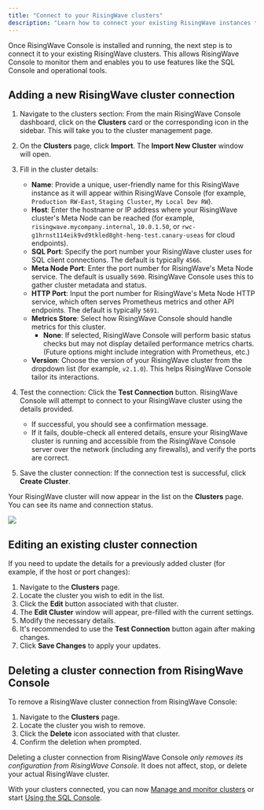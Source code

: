 ```yaml
---
title: "Connect to your RisingWave clusters"
description: "Learn how to connect your existing RisingWave instances to RisingWave Console by adding cluster details, testing connections, and managing these configurations."
---
```


Once RisingWave Console is installed and running, the next step is to connect it to your existing RisingWave clusters. This allows RisingWave Console to monitor them and enables you to use features like the SQL Console and operational tools.

## Adding a new RisingWave cluster connection

1.  Navigate to the clusters section: From the main RisingWave Console dashboard, click on the **Clusters** card or the corresponding icon in the sidebar. This will take you to the cluster management page.

2.  On the **Clusters** page, click **Import**. The **Import New Cluster** window will open.

3.  Fill in the cluster details:

    *   **Name**: Provide a unique, user-friendly name for this RisingWave instance as it will appear within RisingWave Console (for example, `Production RW-East`, `Staging Cluster`, `My Local Dev RW`).
    *   **Host**: Enter the hostname or IP address where your RisingWave cluster's Meta Node can be reached (for example, `risingwave.mycompany.internal`, `10.0.1.50`, or `rwc-g1hrnst114eik9vd9tkled8ght-heng-test.canary-useas` for cloud endpoints).
    *   **SQL Port**: Specify the port number your RisingWave cluster uses for SQL client connections. The default is typically `4566`.
    *   **Meta Node Port**: Enter the port number for RisingWave's Meta Node service. The default is usually `5690`. RisingWave Console uses this to gather cluster metadata and status.
    *   **HTTP Port**: Input the port number for RisingWave's Meta Node HTTP service, which often serves Prometheus metrics and other API endpoints. The default is typically `5691`.
    *   **Metrics Store**: Select how RisingWave Console should handle metrics for this cluster.
        *   **None**: If selected, RisingWave Console will perform basic status checks but may not display detailed performance metrics charts. (Future options might include integration with Prometheus, etc.)
    *   **Version**: Choose the version of your RisingWave cluster from the dropdown list (for example, `v2.1.0`). This helps RisingWave Console tailor its interactions.

4.  Test the connection: Click the **Test Connection** button. RisingWave Console will attempt to connect to your RisingWave cluster using the details provided.
    *   If successful, you should see a confirmation message.
    *   If it fails, double-check all entered details, ensure your RisingWave cluster is running and accessible from the RisingWave Console server over the network (including any firewalls), and verify the ports are correct.

5.  Save the cluster connection: If the connection test is successful, click **Create Cluster**.

Your RisingWave cluster will now appear in the list on the **Clusters** page. You can see its name and connection status.

<Frame>
<img src="/images/risingwave-console/risingwave-console-cluster-page.png" />
</Frame>

## Editing an existing cluster connection

If you need to update the details for a previously added cluster (for example, if the host or port changes):

1.  Navigate to the **Clusters** page.
2.  Locate the cluster you wish to edit in the list.
3.  Click the **Edit** button associated with that cluster.
4.  The **Edit Cluster** window will appear, pre-filled with the current settings.
5.  Modify the necessary details.
6.  It's recommended to use the **Test Connection** button again after making changes.
7.  Click **Save Changes** to apply your updates.

## Deleting a cluster connection from RisingWave Console

To remove a RisingWave cluster connection from RisingWave Console:

1.  Navigate to the **Clusters** page.
2.  Locate the cluster you wish to remove.
3.  Click the **Delete** icon associated with that cluster.
4.  Confirm the deletion when prompted.

<Info>Deleting a cluster connection from RisingWave Console *only removes its configuration from RisingWave Console*. It does not affect, stop, or delete your actual RisingWave cluster.</Info>

With your clusters connected, you can now [Manage and monitor clusters](/risingwave-console/manage-monitor-clusters) or start [Using the SQL Console](/risingwave-console/use-sql-console).